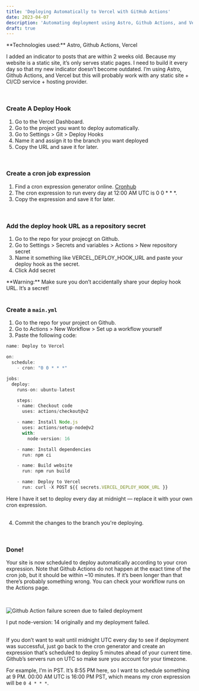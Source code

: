 ```yaml
---
title: 'Deploying Automatically to Vercel with GitHub Actions'
date: 2023-04-07
description: 'Automating deployment using Astro, Github Actions, and Vercel'
draft: true
---
```


<Note emoji="📟" type="technology">
  **Technologies used:** Astro, Github Actions, Vercel
</Note>

<br />

I added an indicator to posts that are within 2 weeks old. Because my website is a static site, it’s only serves static pages. I need to build it every day so that my new indicator doesn’t become outdated. I’m using Astro, Github Actions, and Vercel but this will probably work with any static site + CI/CD service + hosting provider.

<br />

### Create A Deploy Hook

1. Go to the Vercel Dashboard.
2. Go to the project you want to deploy automatically.
3. Go to Settings > Git > Deploy Hooks
4. Name it and assign it to the branch you want deployed
5. Copy the URL and save it for later.

<br />

### Create a cron job expression

1. Find a cron expression generator online. [Cronhub](https://crontab.cronhub.io/)
2. The cron expression to run every day at 12:00 AM UTC is 0 0 * * *.
3. Copy the expression and save it for later.

<br />

### Add the deploy hook URL as a repository secret

1. Go to the repo for your projecgt on Github.
2. Go to Settings > Secrets and variables > Actions > New repository secret
3. Name it something like VERCEL_DEPLOY_HOOK_URL and paste your deploy hook as the secret.
4. Click Add secret

<Note emoji="⚠️" type="warning">
  **Warning:** Make sure you don’t accidentally share your deploy hook URL. It’s a secret!
</Note>

<br />
<br />

### Create a `main.yml`

1. Go to the repo for your project on Github.
2. Go to Actions > New Workflow > Set up a workflow yourself
3. Paste the following code:

```javascript
name: Deploy to Vercel

on:
  schedule:
    - cron: "0 0 * * *"

jobs:
  deploy:
    runs-on: ubuntu-latest

    steps:
    - name: Checkout code
      uses: actions/checkout@v2

    - name: Install Node.js
      uses: actions/setup-node@v2
      with:
        node-version: 16

    - name: Install dependencies
      run: npm ci

    - name: Build website
      run: npm run build

    - name: Deploy to Vercel
      run: curl -X POST ${{ secrets.VERCEL_DEPLOY_HOOK_URL }}
```

<figcaption>Here I have it set to deploy every day at midnight — replace it with your own cron expression.</figcaption>

<br />

4. Commit the changes to the branch you're deploying.

<br />

### Done!


Your site is now scheduled to deploy automatically according to your cron expression. Note that Github Actions do not happen at the exact time of the cron job, but it should be within ~10 minutes. If it’s been longer than that there’s probably something wrong. You can check your workflow runs on the Actions page.

<br />

![Github Action failure screen due to failed deployment](/posts/github-actions.webp)
<figcaption>I put node-version: 14 originally and my deployment failed.</figcaption>

<br />

If you don’t want to wait until midnight UTC every day to see if deployment was successful, just go back to the cron generator and create an expression that’s scheduled to deploy 5 minutes ahead of your current time. Github’s servers run on UTC so make sure you account for your timezone. 

For example, I’m in PST. It’s 8:55 PM here, so I want to schedule something at 9 PM. 00:00 AM UTC is 16:00 PM PST, which means my cron expression will be `0 4 * * *`.

<br />
